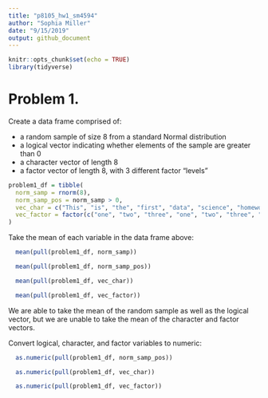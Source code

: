 ```yaml
---
title: "p8105_hw1_sm4594"
author: "Sophia Miller"
date: "9/15/2019"
output: github_document
---
```


```r
knitr::opts_chunk$set(echo = TRUE)
library(tidyverse)
```

# Problem 1.

Create a data frame comprised of:

* a random sample of size 8 from a standard Normal distribution
* a logical vector indicating whether elements of the sample are greater than 0
* a character vector of length 8
* a factor vector of length 8, with 3 different factor “levels” 

```r

problem1_df = tibble(
  norm_samp = rnorm(8),
  norm_samp_pos = norm_samp > 0,
  vec_char = c("This", "is", "the", "first", "data", "science", "homework", "assignment"),
  vec_factor = factor(c("one", "two", "three", "one", "two", "three", "one", "two"))
)
```

Take the mean of each variable in the data frame above:
```r

  mean(pull(problem1_df, norm_samp))

  mean(pull(problem1_df, norm_samp_pos))

  mean(pull(problem1_df, vec_char))

  mean(pull(problem1_df, vec_factor))
```
We are able to take the mean of the random sample as well as the logical vector, but we are unable to take the mean of the character and factor vectors.

Convert logical, character, and factor variables to numeric:

```r

  as.numeric(pull(problem1_df, norm_samp_pos)) 

  as.numeric(pull(problem1_df, vec_char))

  as.numeric(pull(problem1_df, vec_factor))

```


